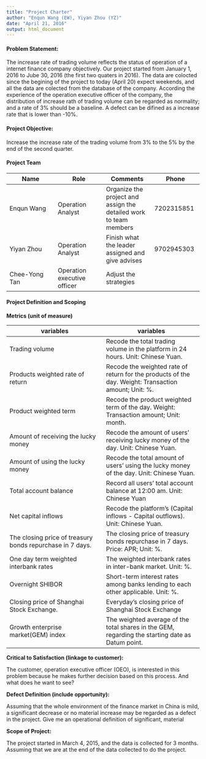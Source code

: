 ```yaml
---
title: "Project Charter"
author: "Enqun Wang (EW), Yiyan Zhou (YZ)"
date: "April 21, 2016"
output: html_document
---
```


#### Problem Statement:

The increase rate of trading volume reflects the status of operation of a internet finance company objectively. Our project started from January 1, 2016 to Jube 30, 2016 (the first two quaters in 2016). The data are colocted since the begining of the project to today (April 20) expect weekends, and all the data are colected from the database of the company. According the experience of the operation executive officer of the company, the distribution of increase rath of trading volume can be regarded as normality; and a rate of 3% should be a baseline. A defect can be difined as a increase rate that is lower than -10%.

#### Project Objective:

Increase the increase rate of the trading volume from 3% to the 5% by the end of the second quarter.

#### Project Team

| Name | Role | Comments | Phone |
|---|---|---|---|
|Enqun Wang |Operation Analyst |Organize the project and assign the detailed work to team members | 7202315851 |
|Yiyan Zhou |Operation Analyst |Finish what the leader assigned and give advises |9702945303 |
|Chee-Yong Tan |Operation executive officer |Adjust the strategies | |

#### Project Definition and Scoping

**Metrics (unit of measure)**

| variables  | variables  |
|---|---|
|Trading volume   |Recode the total trading volume in the platform in 24 hours. Unit: Chinese Yuan.   |
|Products weighted rate of return   |Recode the weighted rate of return for the products of the day. Weight: Transaction amount; Unit: %. |
|Product weighted term   |Recode the product weighted term of the day. Weight: Transaction amount; Unit: month.   |
|Amount of receiving the lucky money   |Recode the amount of users’ receiving lucky money of the day. Unit: Chinese Yuan.|
|Amount of using the lucky money   |Recode the total amount of users’ using the lucky money of the day. Unit: Chinese Yuan.|
|Total account balance   |Record all users’ total account balance at 12:00 am. Unit: Chinese Yuan|
|Net capital inflows|Recode the platform’s (Capital inflows - Capital outflows). Unit: Chinese Yuan.|
|The closing price of treasury bonds repurchase in 7 days.|The closing price of treasury bonds repurchase in 7 days. Price: APR; Unit: %.|
|One day term weighted interbank rates|The weighted interbank rates in inter-bank market. Unit: %.|
|Overnight SHIBOR|Short-term interest rates among banks lending to each other applicable. Unit: %.|
|Closing price of Shanghai Stock Exchange.|Everyday’s closing price of Shanghai Stock Exchange|
|Growth enterprise market(GEM) index|The weighted average of the total shares in the GEM, regarding the starting date as Datum point.|

**Critical to Satisfaction (linkage to customer):**

The customer, operation executive officer (OEO), is interested in this problem because he makes further decision based on this process.
And what does he want to see?

**Defect Definition (include opportunity):**

Assuming that the whole environment of the finance market in China is mild, a significant decrease or no material increase may be regarded as a defect in the project.  Give me an operational definition of significant, material

**Scope of Project:**

The project started in March 4, 2015, and the data is collected for 3 months. Assuming that we are at the end of the data collected to do the project. 




